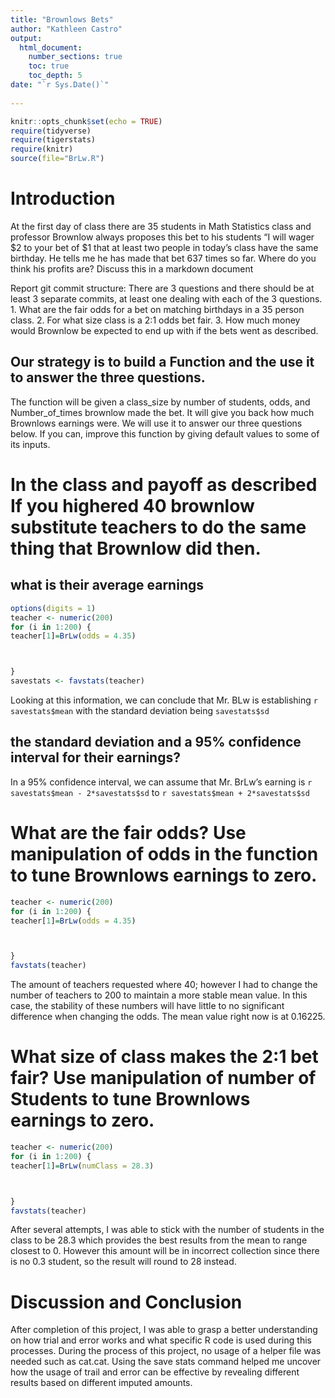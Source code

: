 ```yaml
---
title: "Brownlows Bets"
author: "Kathleen Castro"
output: 
  html_document:
    number_sections: true
    toc: true
    toc_depth: 5
date: "`r Sys.Date()`"    
    
---
```

```r
knitr::opts_chunk$set(echo = TRUE)
require(tidyverse)
require(tigerstats)
require(knitr)
source(file="BrLw.R")
```


<!-- We recommend you use git branches -- create a separate branch for each major section i.e. Introduction, Methods, Results, Inferential Results, and Discussion and Conclusions - leave the YAML block untouched until the final merge where you put in your own name !-->

# Introduction

<!--In this section you explain what you are trying to show.  Where did the data come from?  What is the research or other question you are trying to answer?!-->

 At the first day of class there are 35 students in Math Statistics class and professor Brownlow always proposes this bet to his students "I will wager $2 to your bet of $1 that at least two people in today's class have  the same birthday.  He tells me he has made that bet 637 times so far. Where do you think his profits are? Discuss this in a markdown document
 
Report git commit structure:
There are 3 questions and there should be at least 3 separate commits, at least one dealing with each of the 3 questions.
1. What are the fair odds for a bet on matching birthdays in a 35 person class.
2. For what size class is a 2:1 odds bet fair.
3. How much money would Brownlow be expected to end up with if the bets went as described.

## Our strategy is to build a Function and the use it to answer the three questions. 

The function will be given a class_size by number of students, odds, and Number_of_times brownlow made the bet.  It will give you back how much Brownlows earnings were. We will use it to answer our three questions below. If you can, improve this function by giving default values to some of its inputs. 

# In the class and payoff as described  If you highered 40 brownlow substitute teachers to do the same thing that Brownlow did then.
## what is their average earnings

```r
options(digits = 1)
teacher <- numeric(200)
for (i in 1:200) {
teacher[1]=BrLw(odds = 4.35)



}
savestats <- favstats(teacher)
```
  
Looking at this information, we can conclude that Mr. BLw is establishing `r savestats$mean` with the standard deviation being `savestats$sd`

## the standard deviation and a 95% confidence interval for their earnings?
   
In a 95% confidence interval, we can assume that Mr. BrLw's earning is `r savestats$mean - 2*savestats$sd` to `r savestats$mean + 2*savestats$sd`
  
<!--Explain and display your method of coming up with a 95% confidence interval of  professor Brownlows winnings (or losings)-->
  
  
  
# What are the fair odds? Use manipulation of odds in the function to tune Brownlows earnings to zero. 
```r
teacher <- numeric(200)
for (i in 1:200) {
teacher[1]=BrLw(odds = 4.35)



}
favstats(teacher)
```
  
  
The amount of teachers requested where 40; however I had to change the number of teachers to 200 to maintain a more stable mean value. In this case, the stability of these numbers will have little to no significant difference when changing the odds. The mean value right now is at 0.16225.

<!--Decide on your methods:  In this section explain the approach you will take to attack the issue --- how will you decide on a likely estimate of professor Brownlow's earnings or losses after 637 bets. Also explain how you construct a 95% confidence interval about your estimate of his winnings !-->




# What size of class makes the 2:1 bet fair?  Use manipulation of number of Students to tune Brownlows earnings to zero.

<!--Explain and display the results of your method of coming up with the estimate of professor Brownlows betting profits!-->


```r
teacher <- numeric(200)
for (i in 1:200) {
teacher[1]=BrLw(numClass = 28.3)



}
favstats(teacher)
```
  
After several attempts, I was able to stick with the number of students in the class to be 28.3 which provides the best results from the mean to range closest to 0. However this amount will be in incorrect collection since there is no 0.3 student, so the result will round to 28 instead.



# Discussion and Conclusion

<!--Discussion and conclusion here.  If professor Brownlow is consistantly making or losing money how could he change his payout so that his profits center on zero?  Also discuss what size his class should be in order to have his current scheme balance at zero profit.!-->

  
After completion of this project, I was able to grasp a better understanding on how trial and error works and what specific R code is used during this processes. During the process of this project, no usage of a helper file was needed such as cat.cat. Using the save stats command helped me uncover how the usage of trail and error can be effective by revealing different results based on different imputed amounts.

